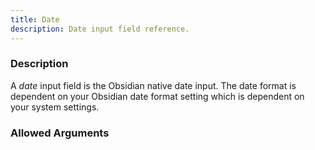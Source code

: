 ```yaml
---
title: Date
description: Date input field reference.
---
```



<InputFieldInfo type={InputFieldType.DATE}></InputFieldInfo>

### Description

A _date_ input field is the Obsidian native date input. 
The date format is dependent on your Obsidian date format setting which is dependent on your system settings.

### Allowed Arguments

<InputFieldAllowedArguments type={InputFieldType.DATE}></InputFieldAllowedArguments>
